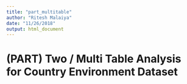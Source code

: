 ```yaml
---
title: "part_multitable"
author: "Ritesh Malaiya"
date: "11/26/2018"
output: html_document
---
```


# (PART) Two / Multi Table Analysis for Country Environment Dataset {-} 